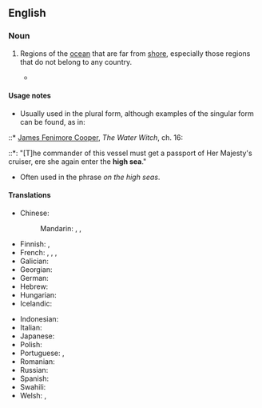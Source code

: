 ==English==

===Noun===
{{en-plural noun|head=[[high]] [[sea]]s|sg=high sea}}

# {{lb|en|nautical}} Regions of the [[ocean]] that are far from [[shore]], especially those regions that do not belong to any country.
#* {{quote-journal|en|date=2013-06-08|volume=407|issue=8839|page=52|magazine={{w|The Economist}}
|title=[http://www.economist.com/news/international/21579039-chinas-growing-empire-ports-abroad-mainly-about-trade-not-aggression-new-masters The new masters and commanders]
|passage=From the ground, Colombo’s port does not look like much. . . . For mariners leaving the port after lonely nights on the '''high seas''', the delights of the B52 Night Club and Stallion Pub lie a stumble away.}}

====Usage notes====
* Usually used in the plural form, although examples of the singular form can be found, as in:
::* {{circa|1830}} [[w:James Fenimore Cooper|James Fenimore Cooper]], ''The Water Witch'', ch. 16:
::*: "[T]he commander of this vessel must get a passport of Her Majesty's cruiser, ere she again enter the '''high sea'''."
* Often used in the phrase ''on the high seas''.

====Translations====
{{trans-top|regions of ocean far from shore}}
* Chinese:
*: Mandarin: {{t+|cmn|遠海|sc=Hani}}, {{t+|cmn|远海|tr=yuǎnhǎi|sc=Hani}}, {{t+|cmn|公海|tr=gōnghǎi|sc=Hani}}
* Finnish: {{t+|fi|avomeri}}, {{t|fi|ulkomeri}}
* French: {{t+|fr|haute mer|f}}, {{t+|fr|large|m}}, {{t|fr|grand large|m}}, {{t+|fr|pleine mer|f}}
* Galician: {{t|gl|alto mar|m}}
* Georgian: {{t|ka|ღია ზღვა}}
* German: {{t|de|Hochsee|f}}
* Hebrew: {{t+|he|הַיָּם הַפָּתוּחַ|m|tr=hayam hapatuakh}}
* Hungarian: {{t+|hu|nyílt tenger}}
* Icelandic: {{t|is|aðalhaf|n}}
{{trans-mid}}
* Indonesian: {{t+|id|laut lepas}}
* Italian: {{t|it|alto mare|m}}
* Japanese: {{t|ja|公海|tr=こうかい, kōkai}}
* Polish: {{t|pl|głębokie morze|n}}
* Portuguese: {{t+|pt|alto-mar|m}}, {{t+|pt|largo|m}}
* Romanian: {{t+|ro|larg|n}}
* Russian: {{t+|ru|откры́тое мо́ре|n}}
* Spanish: {{t+|es|alta mar|f}}
* Swahili: {{t+|sw|majimakuu}}
* Welsh: {{t|cy|môr tawch|m}}, {{t|cy|moroedd tawchion|m-p}}
{{trans-bottom}}